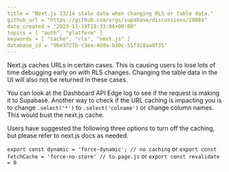 ```yaml
---
title = "Next.js 13/14 stale data when changing RLS or table data."
github_url = "https://github.com/orgs/supabase/discussions/19084"
date_created = "2023-11-19T19:33:06+00:00"
topics = [ "auth", "platform" ]
keywords = [ "cache", "rls", "next.js" ]
database_id = "9be3727b-c3ea-4dda-b30c-55f3c8aa8f35"
---
```


Next.js caches URLs in certain cases. This is causing users to lose lots of time debugging early on with RLS changes. Changing the table data in the UI will also not be returned in these cases.

You can look at the Dashboard API Edge log to see if the request is making it to Supabase.
Another way to check if the URL caching is impacting you is to change `.select('*')` to `.select('colname')` or change column names. This would bust the next.js cache.

Users have suggested the following three options to turn off the caching, but please refer to next.js docs as needed.

`export const dynamic = 'force-dynamic'; // no caching`
or
`export const fetchCache = 'force-no-store' // to page.js`
or
`export const revalidate = 0 `
